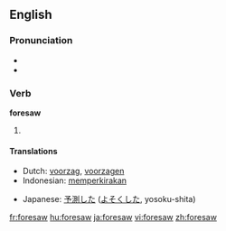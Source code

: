 ==English==

===Pronunciation===
* {{IPA|/foɻ'sɑʊ/}}
* {{audio|en-us-foresaw.ogg|Audio (US)}}

===Verb===
'''foresaw'''

# {{simple past of|[[foresee]]}}

====Translations====
{{trans-top|simple past of "to foresee"}}
* Dutch: [[voorzag]], [[voorzagen]]
* Indonesian: [[kira|memperkirakan]]
{{trans-mid}}
* Japanese: [[予測]]した ([[よそく]]した, yosoku-shita)
{{trans-bottom}}

[[fr:foresaw]]
[[hu:foresaw]]
[[ja:foresaw]]
[[vi:foresaw]]
[[zh:foresaw]]